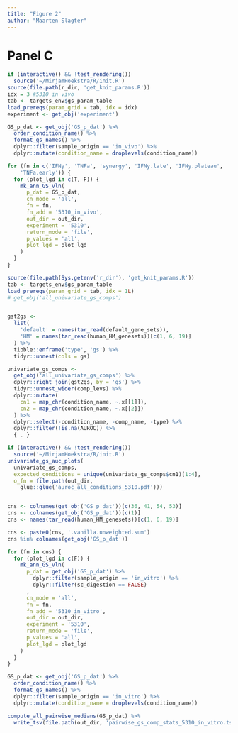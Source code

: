 ```yaml
---
title: "Figure 2"
author: "Maarten Slagter"
---
```


# Panel C

```r
if (interactive() && !test_rendering())
  source('~/MirjamHoekstra/R/init.R')
source(file.path(r_dir, 'get_knit_params.R'))
idx = 3 #5310 in vivo
tab <- targets_env$gs_param_table
load_prereqs(param_grid = tab, idx = idx)
experiment <- get_obj('experiment')

GS_p_dat <- get_obj('GS_p_dat') %>%
  order_condition_name() %>%
  format_gs_names() %>%
  dplyr::filter(sample_origin == 'in_vivo') %>%
  dplyr::mutate(condition_name = droplevels(condition_name))

for (fn in c('IFNy', 'TNFa', 'synergy', 'IFNy.late', 'IFNy.plateau',
    'TNFa.early')) {
  for (plot_lgd in c(T, F)) {
    mk_ann_GS_vln(
      p_dat = GS_p_dat,
      cn_mode = 'all',
      fn = fn,
      fn_add = '5310_in_vivo',
      out_dir = out_dir,
      experiment = '5310',
      return_mode = 'file',
      p_values = 'all',
      plot_lgd = plot_lgd
    )
  }
}
```

```r
source(file.path(Sys.getenv('r_dir'), 'get_knit_params.R'))
tab <- targets_env$gs_param_table
load_prereqs(param_grid = tab, idx = 1L)
# get_obj('all_univariate_gs_comps')


gst2gs <-
  list(
    'default' = names(tar_read(default_gene_sets)),
    'HM' = names(tar_read(human_HM_genesets))[c(1, 6, 19)]
  ) %>%
  tibble::enframe('type', 'gs') %>%
  tidyr::unnest(cols = gs)

univariate_gs_comps <-
  get_obj('all_univariate_gs_comps') %>%
  dplyr::right_join(gst2gs, by = 'gs') %>%
  tidyr::unnest_wider(comp_levs) %>%
  dplyr::mutate(
    cn1 = map_chr(condition_name, ~.x[[1]]),
    cn2 = map_chr(condition_name, ~.x[[2]])
  ) %>%
  dplyr::select(-condition_name, -comp_name, -type) %>%
  dplyr::filter(!is.na(AUROC)) %>%
  { . }

if (interactive() && !test_rendering())
  source('~/MirjamHoekstra/R/init.R')
univariate_gs_auc_plots(
  univariate_gs_comps,
  expected_conditions = unique(univariate_gs_comps$cn1)[1:4],
  o_fn = file.path(out_dir,
    glue::glue('auroc_all_conditions_5310.pdf')))


cns <- colnames(get_obj('GS_p_dat'))[c(36, 41, 54, 53)]
cns <- colnames(get_obj('GS_p_dat'))[c(1)]
cns <- names(tar_read(human_HM_genesets))[c(1, 6, 19)]

cns <- paste0(cns, '.vanilla.unweighted.sum')
cns %in% colnames(get_obj('GS_p_dat'))

for (fn in cns) {
  for (plot_lgd in c(F)) {
    mk_ann_GS_vln(
      p_dat = get_obj('GS_p_dat') %>%
        dplyr::filter(sample_origin == 'in_vitro') %>%
        dplyr::filter(sc_digestion == FALSE)
      ,
      cn_mode = 'all',
      fn = fn,
      fn_add = '5310_in_vitro',
      out_dir = out_dir,
      experiment = '5310',
      return_mode = 'file',
      p_values = 'all',
      plot_lgd = plot_lgd
    )
  }
}
```

```r
GS_p_dat <- get_obj('GS_p_dat') %>%
  order_condition_name() %>%
  format_gs_names() %>%
  dplyr::filter(sample_origin == 'in_vitro') %>%
  dplyr::mutate(condition_name = droplevels(condition_name))

compute_all_pairwise_medians(GS_p_dat) %>%
  write_tsv(file.path(out_dir, 'pairwise_gs_comp_stats_5310_in_vitro.tsv'))
```
